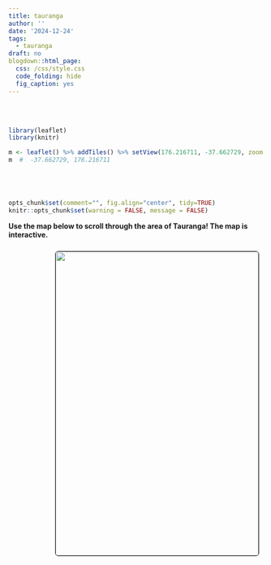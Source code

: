 ```yaml
---
title: tauranga
author: ''
date: '2024-12-24'
tags:
  - tauranga
draft: no
blogdown::html_page:
  css: /css/style.css
  code_folding: hide
  fig_caption: yes
---
```


<link rel="stylesheet" href="styles.css" />
<br></br>







```r
library(leaflet)
library(knitr)

m <- leaflet() %>% addTiles() %>% setView(176.216711, -37.662729, zoom = 12)
m  #  -37.662729, 176.216711





opts_chunk$set(comment="", fig.align="center", tidy=TRUE)
knitr::opts_chunk$set(warning = FALSE, message = FALSE)
```

<p><b>
Use the map below to scroll through the area of Tauranga!
The map is interactive.
</p></b>

<center>
<img style="float: right; margin: 10px 10px 15px 15px;border-radius: 6px;border: 1.0px solid black;" src="images/taurunga.jpg" width="400" height="600"/>
</center>